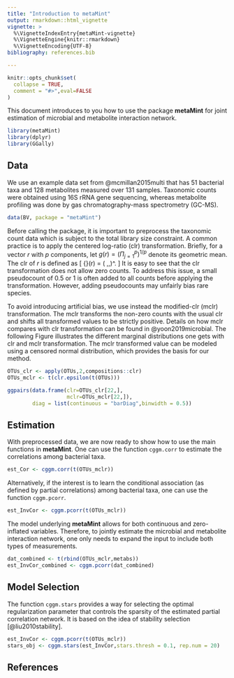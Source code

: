 ```yaml
---
title: "Introduction to metaMint"
output: rmarkdown::html_vignette
vignette: >
  %\VignetteIndexEntry{metaMint-vignette}
  %\VignetteEngine{knitr::rmarkdown}
  %\VignetteEncoding{UTF-8}
bibliography: references.bib

---
```


```r
knitr::opts_chunk$set(
  collapse = TRUE,
  comment = "#>",eval=FALSE
)
```


This document introduces to you how to use the package **metaMint** for joint estimation of microbial and metabolite interaction network.

```r
library(metaMint)
library(dplyr)
library(GGally)
```

## Data

We use an example data set from @mcmillan2015multi that has 51 bacterial taxa and 128 metabolites measured over 131 samples. Taxonomic counts were obtained using 16S rRNA gene sequencing, whereas metabolite profiling was done by gas chromatography-mass spectrometry (GC-MS). 

```r
data(BV, package = "metaMint")
```

Before calling the package, it is important to preprocess the taxonomic count data which is subject to the total library size constraint. A common practice is to apply the centered log-ratio (clr) transformation. Briefly, for a vector $r$ with $p$ components, let $g(r)=(\Pi_{j=1}^p)^{1/p}$ denote its geometric mean. The clr of $r$ is defined as
\[
{\rm clr}(r) = \left( \log \frac{r_1}{g(r)},\ldots,\log \frac{r_p}{g(r)}\right)^\intercal.
\]
It is easy to see that the clr transformation does not allow zero counts. To address this issue, a small pseudocount of 0.5 or 1 is often added to all counts before applying the transformation. However, adding pseudocounts may unfairly bias rare species. 

To avoid introducing artificial bias, we use instead the modified-clr (mclr) transformation. The mclr transforms the
non-zero counts with the usual clr and shifts all transformed values to be strictly positive. Details on how mclr compares with clr transformation can be found in @yoon2019microbial. The following Figure illustrates the different marginal distributions one gets with clr and mclr transformation. The mclr transformed value can be modeled using a censored normal distribution, which provides the basis for our method. 

```r
OTUs_clr <- apply(OTUs,2,compositions::clr)
OTUs_mclr <- t(clr.epsilon(t(OTUs)))

ggpairs(data.frame(clr=OTUs_clr[22,],
                   mclr=OTUs_mclr[22,]),
        diag = list(continuous = "barDiag",binwidth = 0.5))
```

## Estimation 

With preprocessed data, we are now ready to show how to use the main functions in **metaMint**. One can use the function `cggm.corr` to estimate the correlations among bacterial taxa.

```r
est_Cor <- cggm.corr(t(OTUs_mclr))
```

Alternatively, if the interest is to learn the conditional association (as defined by partial correlations) among bacterial taxa, one can use the function `cggm.pcorr`. 

```r
est_InvCor <- cggm.pcorr(t(OTUs_mclr))
```

The model underlying **metaMint** allows for both continuous and zero-inflated variables. Therefore, to jointly estimate the microbial and metabolite interaction network, one only needs to expand the input to include both types of measurements. 

```r
dat_combined <- t(rbind(OTUs_mclr,metabs))
est_InvCor_combined <- cggm.pcorr(dat_combined)
```

## Model Selection

The function `cggm.stars` provides a way for selecting the optimal regularization parameter that controls the sparsity of the estimated partial correlation network. It is based on the idea of stability selection [@liu2010stability]. 

```r
est_InvCor <- cggm.pcorr(t(OTUs_mclr))
stars_obj <- cggm.stars(est_InvCor,stars.thresh = 0.1, rep.num = 20)
```

## References

